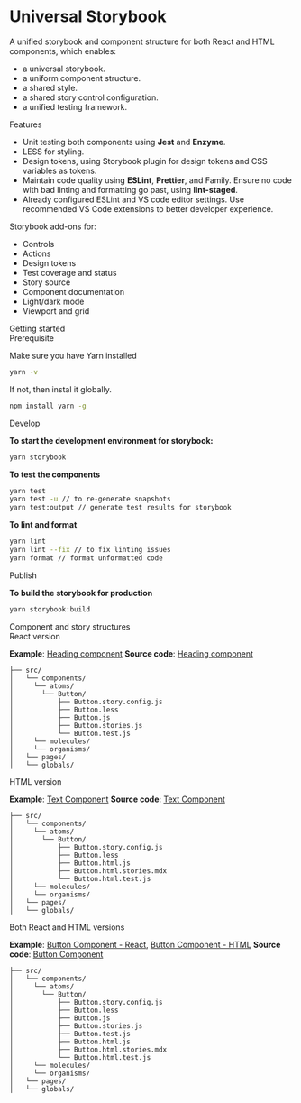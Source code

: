 
<Meta title="Introduction" />

<style>{`
  .subheading {
    --mediumdark: '#333';
    font-weight: 900;
    font-size: 16px;
    color: #555;
    letter-spacing: 6px;
    line-height: 24px;
    text-transform: uppercase;
    margin-bottom: 12px;
    margin-top: 40px;
  }
  .subheading-small {
    --mediumdark: '#999999';
    font-weight: 900;
    font-size: 13px;
    color: #999;
    letter-spacing: 6px;
    line-height: 24px;
    text-transform: uppercase;
    margin-bottom: 12px;
    margin-top: 40px;
  }
`}</style>

# Universal Storybook

A unified storybook and component structure for both React and HTML components, which enables:

- a universal storybook.
- a uniform component structure.
- a shared style.
- a shared story control configuration.
- a unified testing framework.

<div className="subheading">Features</div>

- Unit testing both components using **Jest** and **Enzyme**.
- LESS for styling.
- Design tokens, using Storybook plugin for design tokens and CSS variables as tokens.
- Maintain code quality using **ESLint**, **Prettier**, and Family. Ensure no code with bad linting and formatting go past, using **lint-staged**.
- Already configured ESLint and VS code editor settings. Use recommended VS Code extensions to better developer experience.

<div className="subheading-small">Storybook add-ons for:</div>

- Controls
- Actions
- Design tokens
- Test coverage and status
- Story source
- Component documentation
- Light/dark mode
- Viewport and grid

<div className="subheading">Getting started</div>

<div className="subheading-small">Prerequisite</div>

Make sure you have Yarn installed

```bash
yarn -v
```

If not, then instal it globally.

```bash
npm install yarn -g
```

<div className="subheading-small">Develop</div>

**To start the development environment for storybook:**

```bash
yarn storybook
```

**To test the components**

```bash
yarn test
yarn test -u // to re-generate snapshots
yarn test:output // generate test results for storybook
```

**To lint and format**

```bash
yarn lint
yarn lint --fix // to fix linting issues
yarn format // format unformatted code
```

<div className="subheading-small">Publish</div>

**To build the storybook for production**

```bash
yarn storybook:build
```

<div className="subheading">Component and story structures</div>

<div className="subheading-small">React version</div>

**Example**: [Heading component](/story/react-atoms-heading--large)
**Source code**: [Heading component](https://github.com/dreamworkers/universal-storybook/tree/main/src/components/atoms/Heading)

```text
├── src/
│   └── components/
│     └── atoms/
│       └── Button/
│           ├── Button.story.config.js
│           ├── Button.less
│           ├── Button.js
│           ├── Button.stories.js
│           └── Button.test.js
│     └── molecules/
│     └── organisms/
│   └── pages/
│   └── globals/
```

<div className="subheading-small">HTML version</div>

**Example**: [Text Component](/story/html-atoms-text--basic-text)
**Source code**: [Text Component](https://github.com/dreamworkers/universal-storybook/tree/main/src/components/atoms/Text)

```text
├── src/
│   └── components/
│     └── atoms/
│       └── Button/
│           ├── Button.story.config.js
│           ├── Button.less
│           ├── Button.html.js
│           ├── Button.html.stories.mdx
│           └── Button.html.test.js
│     └── molecules/
│     └── organisms/
│   └── pages/
│   └── globals/
```

<div className="subheading-small">Both React and HTML versions</div>

**Example**: [Button Component - React](/story/react-atoms-button--primary), [Button Component - HTML](/story/html-atoms-button--primary)
**Source code**: [Button Component](https://github.com/dreamworkers/universal-storybook/tree/main/src/components/atoms/Button)

```text
├── src/
│   └── components/
│     └── atoms/
│       └── Button/
│           ├── Button.story.config.js
│           ├── Button.less
│           ├── Button.js
│           ├── Button.stories.js
│           ├── Button.test.js
│           ├── Button.html.js
│           ├── Button.html.stories.mdx
│           └── Button.html.test.js
│     └── molecules/
│     └── organisms/
│   └── pages/
│   └── globals/
```
